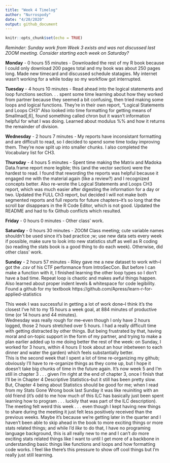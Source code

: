 ```yaml
---
title: "Week 4 Timelog"
author: "Nurrospody"
date: "4/20/2020"
output: github_document
---
```


```r
knitr::opts_chunk$set(echo = TRUE)
```

*Reminder: Sunday work from Week 3 exists and was not discussed last ZOOM meeting.  Consider starting each week on Saturday?*

**Monday** - 0 hours 55 minutes - Downloaded the rest of my R book because I could only download 200 pages total and my book was about 250 pages long.  Made new timecard and discussed schedule statagies.  My internet wasn't working for a while today so my workflow got interrupted.

**Tuesday** - 4 hours 10 minutes - Read ahead into the logical statements and loop functions section. . . spent some time learning about how they worked from partner because they seemed a bit confusing, then tried making some loops and logical functions.  They're in their own report, "Logical Statements and Loops CH3"
Also looked into time formatting for getting means of Smallmad[,6], found something called chron but it wasn't information helpful for what I was doing.  Learned about modulus %% and how it returns the remainder of division.

**Wednesday** - 2 hours 7 minutes - My reports have inconsistant formatting and are difficult to read, so I decided to spend some time today improving them.  They're now split up into smaller chunks.  I also completed the Vocabulary list for CH3.

**Thursday** - 4 hours 5 minutes - Spent time making the Matrix and Madoka Data.frame report more legible; this (and the vector section) were the hardest to read. I found that rewording the reports was helpful because it engaged me with the material again (like a review?) and I recognized concepts better.  Also re-wrote the Logical Statements and Loops CH3 report, which was much easier after digesting the information for a day or two.  Updated the FULL Ch3 report, but decided I will not make both segmented reports and full reports for future chapters--it's so long that the scroll bar disappears in the R Code Editor, which is not good.  Updated the README and had to fix Github conflicts which resulted.

**Friday** - 0 hours 0 minutes - Other class' work.

**Saturday** - 0 hours 30 minutes - ZOOM Class meeting; cute variable names shouldn't be used since it's bad practice ;w; use new data sets every week if possible, make sure to look into new statistics stuff as well as R coding (so reading the stats book is a good thing to do each week).  Otherwise, did other class' work.

**Sunday** - 2 hours 57 minutes - Riley gave me a new dataset to work with--I got the *.csv* of his CTF performance from IntroSecCon.  But before I can make a function with it, I finished learning the other loop types so I don't have a bad time.  Repeat loop is chaotic and makes awful things happen.  Also learned about proper indent levels & whitespace for code legibility.  Found a github for my textbook https://github.com/Apress/learn-r-for-applied-statistics


This week I was successful in getting a lot of work done--I think it's the closest I've hit to my 15 hours a week goal, at 884 minutes of productive time (or 14 hours and 44 minutes).  
Wednesday was really rough for me--even though I only have 2 hours logged, those 2 hours stretched over 5 hours.  I had a really difficult time with getting distracted by other things.  But being frustrated by that, having moral and on-topic support in the form of my partner, and trying to make a plan earlier added up to me doing better the rest of the week: on Sunday, I worked for 3 hours, within 4 hours (I took about an hour inbetween to each dinner and water the garden) which feels substantially better.  
This is the second week that I spent a lot of time re-organizing my github; obviously I'll have to re-organize things as they come up, but I hope it doesn't take big chunks of time in the future again.  It's now week 5 and I'm still in chapter 3 . . . given I'm right at the end of chapter 3, once I finish that I'll be in Chapter 4 Descriptive Statistics--but it still has been pretty slow.  But, Chapter 4 being about Statistics should be good for me; when I read from my Stats Gone Wrong book last Sunday it was like reuiniting with an old friend (it's odd to me how much of this ILC has basically just been spent learning how to program . . . luckily that was part of the ILC description).  
The meeting felt weird this week . . . even though I kept having new things to share during the meeting it just felt less positively received than the previous weeks.  Maybe it's because we're getting later in the quarter and I haven't been able to skip ahead in the book to more exciting things or more stats related things; and while I'd *like* to do that, I have no programing language background, this is all really new to me and I can't *do* more exciting stats related things like I want to until I get more of a backbone in understanding basic things like functions and loops and how formatting code works.  I feel like there's this pressure to show off cool things but I'm really just still learning.
